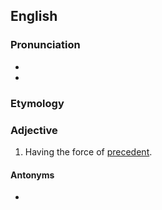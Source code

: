 ==English==

===Pronunciation===
* {{IPA|ˌpɹɛsəˈdɛntʃəl|lang=en}}
* {{rhymes|ɛntʃəl|lang=en}}

===Etymology===
{{suffix|en|precedent|ial}}

===Adjective===
{{en-adj|-}}

# {{lb|en|legal}} Having the force of [[precedent]].

====Antonyms====
* {{l|en|nonprecedential}}